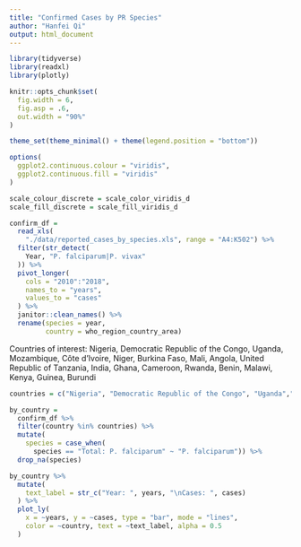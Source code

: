 ```yaml
---
title: "Confirmed Cases by PR Species"
author: "Hanfei Qi"
output: html_document
---
```


```r
library(tidyverse)
library(readxl)
library(plotly)

knitr::opts_chunk$set(
  fig.width = 6,
  fig.asp = .6,
  out.width = "90%"
)

theme_set(theme_minimal() + theme(legend.position = "bottom"))

options(
  ggplot2.continuous.colour = "viridis",
  ggplot2.continuous.fill = "viridis"
)

scale_colour_discrete = scale_color_viridis_d
scale_fill_discrete = scale_fill_viridis_d
```

```r
confirm_df = 
  read_xls(
    "./data/reported_cases_by_species.xls", range = "A4:K502") %>% 
  filter(str_detect(
    Year, "P. falciparum|P. vivax"
  )) %>% 
  pivot_longer(
    cols = "2010":"2018",
    names_to = "years",
    values_to = "cases"
  ) %>% 
  janitor::clean_names() %>% 
  rename(species = year,
         country = who_region_country_area)
```

Countries of interest:
Nigeria, Democratic Republic of the Congo, Uganda, Mozambique, Côte d’Ivoire, Niger, Burkina Faso, Mali, Angola, United Republic of Tanzania, India, Ghana, Cameroon, Rwanda, Benin, Malawi, Kenya, Guinea, Burundi
```r
countries = c("Nigeria", "Democratic Republic of the Congo", "Uganda","Mozambique", "Côte d'Ivoire", "Niger", "Burkina Faso", "Mali", "Angola", "United Republic of Tanzania", "India", "Ghana", "Cameroon", "Rwanda", "Benin", "Malawi", "Kenya", "Guinea", "Burundi")

by_country = 
  confirm_df %>% 
  filter(country %in% countries) %>% 
  mutate(  
    species = case_when(
      species == "Total: P. falciparum" ~ "P. falciparum")) %>% 
  drop_na(species)
```


```r
by_country %>% 
  mutate(
    text_label = str_c("Year: ", years, "\nCases: ", cases)
  ) %>% 
  plot_ly(
    x = ~years, y = ~cases, type = "bar", mode = "lines",
    color = ~country, text = ~text_label, alpha = 0.5
  )
```


